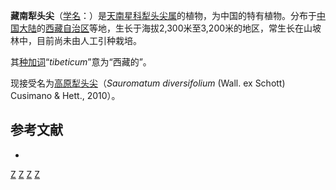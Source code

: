 {{Speciesbox
| name = 藏南犁头尖
| status = 
| status_system = 
| image = 
| genus = Typhonium
| species = austro-tibeticum
| authority = H. Li, 1977
}}

'''藏南犁头尖'''（[[学名|学名]]：{{lang|la|''Typhonium austro-tibeticum''}}）是[[天南星科|天南星科]][[犁头尖属|犁头尖属]]的植物，为中国的特有植物。分布于[[中国大陆|中国大陆]]的[[西藏自治区|西藏自治区]]等地，生长于海拔2,300米至3,200米的地区，常生长在山坡林中，目前尚未由人工引种栽培。

其[[种加词|种加词]]“''tibeticum''”意为“西藏的”。

现接受名为[[高原犁头尖|高原犁头尖]]（''Sauromatum diversifolium'' (Wall. ex Schott) Cusimano & Hett., 2010）。

== 参考文献 ==
<div class="references-small">
* {{cite web| url =http://www.bioinfo.cn/db05/KmzwSpecies.php?action=view&id=1425| title =藏南犁头尖| work =《中国高等植物数据库全库》| publisher =中国科学院微生物研究所| author =昆明植物研究所| accessdate =2009-02-22| deadurl =yes| archiveurl =https://web.archive.org/web/20160305020457/http://www.bioinfo.cn/db05/KmzwSpecies.php?action=view&id=1425| archivedate =2016-03-05}}
</div>
{{Taxonbar|from=Q15225486}}

[[Category:犁头尖属|Z]]
[[Category:_西藏植物|Z]]
[[Category:_1977年描述的植物|Z]]
[[Category:_中国特有植物|Z]]


{{Araceae-stub}}